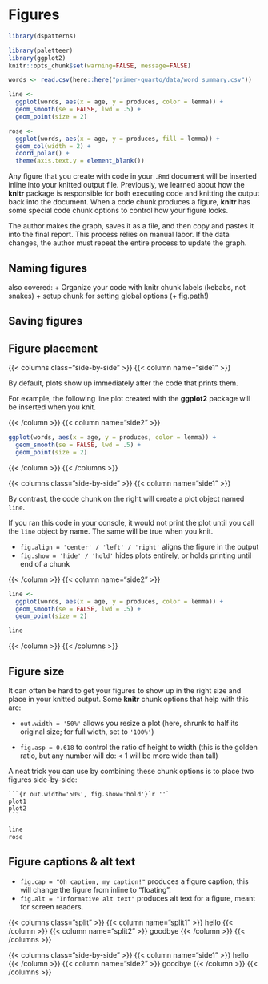 # Figures

```r
library(dspatterns)
```


```r
library(paletteer)
library(ggplot2)
knitr::opts_chunk$set(warning=FALSE, message=FALSE)

words <- read.csv(here::here("primer-quarto/data/word_summary.csv"))

line <- 
  ggplot(words, aes(x = age, y = produces, color = lemma)) + 
  geom_smooth(se = FALSE, lwd = .5) +
  geom_point(size = 2)  

rose <- 
  ggplot(words, aes(x = age, y = produces, fill = lemma)) +
  geom_col(width = 2) +
  coord_polar() + 
  theme(axis.text.y = element_blank()) 
```


Any figure that you create with code in your `.Rmd` document will be inserted inline into your knitted output file. Previously, we learned about how the **knitr** package is responsible for both executing code and knitting the output back into the document. When a code chunk produces a figure, **knitr** has some special code chunk options to control how your figure looks. 

 The author makes the graph, saves it as a file, and then copy and pastes it into the final report. This process relies on manual labor. If the data changes, the author must repeat the entire process to update the graph.

## Naming figures

also covered:
+ Organize your code with knitr chunk labels (kebabs, not snakes)
+ setup chunk for setting global options (+ fig.path!)

## Saving figures

## Figure placement

{{< columns class="side-by-side" >}}
{{< column name="side1" >}}

By default, plots show up immediately after the code that prints them. 

For example, the following line plot created with the **ggplot2** package will be inserted when you knit.

{{< /column >}}
{{< column name="side2" >}}

```r
ggplot(words, aes(x = age, y = produces, color = lemma)) + 
  geom_smooth(se = FALSE, lwd = .5) +
  geom_point(size = 2)
```

{{< /column >}}
{{< /columns  >}}


{{< columns class="side-by-side" >}}
{{< column name="side1" >}}

By contrast, the code chunk on the right will create a plot object named `line`.

If you ran this code in your console, it would not print the plot until you call the `line` object by name. The same will be true when you knit.

+ `fig.align = 'center' / 'left' / 'right'` aligns the figure in the output
+ `fig.show = 'hide' / 'hold'` hides plots entirely, or holds printing until end of a chunk

{{< /column >}}
{{< column name="side2" >}}

```r
line <- 
  ggplot(words, aes(x = age, y = produces, color = lemma)) + 
  geom_smooth(se = FALSE, lwd = .5) +
  geom_point(size = 2)
```

```r
line
```

{{< /column >}}
{{< /columns  >}}



## Figure size 

It can often be hard to get your figures to show up in the right size and place in your knitted output. Some **knitr** chunk options that help with this are:


+ `out.width = '50%'` allows you resize a plot (here, shrunk to half its original size; for full width, set to `'100%'`)

+ `fig.asp = 0.618` to control the ratio of height to width (this is the golden ratio, but any number will do: < 1 will be more wide than tall) 


A neat trick you can use by combining these chunk options is to place two figures side-by-side:

````
```{r out.width='50%', fig.show='hold'}`r ''`
plot1
plot2
```
````

```r
line
rose
```



## Figure captions & alt text

+ `fig.cap = "Oh caption, my caption!"` produces a figure caption; this will change the figure from inline to "floating".
+ `fig.alt = "Informative alt text"` produces alt text for a figure, meant for screen readers.


{{< columns class="split" >}}
{{< column name="split1" >}}
  hello
{{< /column >}}
{{< column name="split2" >}}
  goodbye
{{< /column >}}
{{< /columns  >}}

{{< columns class="side-by-side" >}}
{{< column name="side1" >}}
  hello
{{< /column >}}
{{< column name="side2" >}}
  goodbye
{{< /column >}}
{{< /columns  >}}

